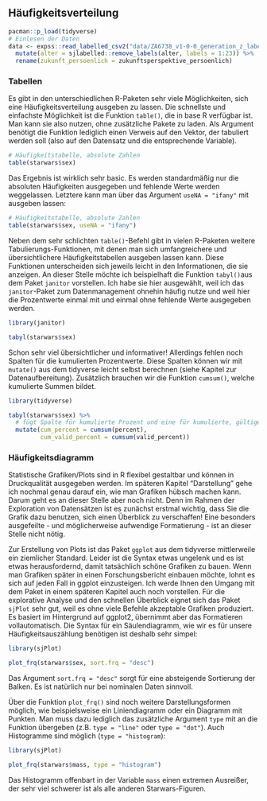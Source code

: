## Häufigkeitsverteilung
```r
pacman::p_load(tidyverse)
# Einlesen der Daten
data <- expss::read_labelled_csv2("data/ZA6738_v1-0-0_generation_z_labelled.csv") %>% 
  mutate(alter = sjlabelled::remove_labels(alter, labels = 1:23)) %>% 
  rename(zukunft_persoenlich = zukunftsperspektive_persoenlich)
```

### Tabellen
Es gibt in den unterschiedlichen R-Paketen sehr viele Möglichkeiten, sich eine Häufigkeitsverteilung ausgeben zu lassen. Die schnellste und einfachste Möglichkeit ist die Funktion `table()`, die in base R verfügbar ist. Man kann sie also nutzen, ohne zusätzliche Pakete zu laden. Als Argument benötigt die Funktion lediglich einen Verweis auf den Vektor, der tabuliert werden soll (also auf den Datensatz und die entsprechende Variable). 

```r
# Häufigkeitstabelle, absolute Zahlen
table(starwars$sex)
```

Das Ergebnis ist wirklich sehr basic. Es werden standardmäßig nur die absoluten Häufigkeiten ausgegeben und fehlende Werte werden weggelassen. Letztere kann man über das Argument `useNA = "ifany"` mit ausgeben lassen:

```r
# Häufigkeitstabelle, absolute Zahlen
table(starwars$sex, useNA = "ifany")
```

Neben dem sehr schlichten `table()`-Befehl gibt in vielen R-Paketen weitere Tabulierungs-Funktionen, mit denen man sich umfangreichere und übersichtlichere Häufigkeitstabellen ausgeben lassen kann. Diese Funktionen unterscheiden sich jeweils leicht in den Informationen, die sie anzeigen. An dieser Stelle möchte ich beispielhaft die Funktion `tabyl()`aus dem Paket `janitor` vorstellen. Ich habe sie hier ausgewählt, weil ich das `janitor`-Paket zum Datenmanagement ohnehin häufig nutze und weil hier die Prozentwerte einmal mit und einmal ohne fehlende Werte ausgegeben werden.

```r
library(janitor)

tabyl(starwars$sex)
```

Schon sehr viel übersichtlicher und informativer! Allerdings fehlen noch Spalten für die kumulierten Prozentwerte. Diese Spalten können wir mit `mutate()` aus dem tidyverse leicht selbst berechnen (siehe Kapitel zur Datenaufbereitung). Zusätzlich brauchen wir die Funktion `cumsum()`, welche kumulierte Summen bildet.

```r
library(tidyverse)

tabyl(starwars$sex) %>% 
  # fügt Spalte für kumulierte Prozent und eine für kumulierte, gültige Prozent ein
  mutate(cum_percent = cumsum(percent), 
         cum_valid_percent = cumsum(valid_percent)) 
```


### Häufigkeitsdiagramm

Statistische Grafiken/Plots sind in R flexibel gestaltbar und können in Druckqualität ausgegeben werden. Im späteren Kapitel "Darstellung" gehe ich nochmal genau darauf ein, wie man Grafiken hübsch machen kann. Darum geht es an dieser Stelle aber noch nicht. Denn im Rahmen der Exploration von Datensätzen ist es zunächst erstmal wichtig, dass Sie die Grafik dazu benutzen, sich einen Überblick zu verschaffen! Eine besonders ausgefeilte - und möglicherweise aufwendige Formatierung - ist an dieser Stelle nicht nötig.

Zur Erstellung von Plots ist das Paket `ggplot` aus dem tidyverse mittlerweile ein ziemlicher Standard. Leider ist die Syntax etwas ungelenk und es ist etwas herausfordernd, damit tatsächlich schöne Grafiken zu bauen. Wenn man Grafiken später in einen Forschungsbericht einbauen möchte, lohnt es sich auf jeden Fall in ggplot einzusteigen. Ich werde Ihnen den Umgang mit dem Paket in einem späteren Kapitel auch noch vorstellen. Für die explorative Analyse und den schnellen Überblick eignet sich das Paket `sjPlot` sehr gut, weil es ohne viele Befehle akzeptable Grafiken produziert. Es basiert im Hintergrund auf ggplot2, übernimmt aber das Formatieren vollautomatisch. Die Syntax für ein Säulendiagramm, wie wir es für unsere Häufigkeitsauszählung benötigen ist deshalb sehr simpel:

```r
library(sjPlot)

plot_frq(starwars$sex, sort.frq = "desc")
```

Das Argument `sort.frq = "desc"` sorgt für eine absteigende Sortierung der Balken. Es ist natürlich nur bei nominalen Daten sinnvoll.

Über die Funktion `plot_frq()` sind noch weitere Darstellungsformen möglich, wie beispielsweise ein Liniendiagramm oder ein Diagramm mit Punkten. Man muss dazu lediglich das zusätzliche Argument `type` mit an die Funktion übergeben (z.B. `type = "line"` oder `type = "dot"`). Auch Histogramme sind möglich (`type = "histogram`):

```r
library(sjPlot)

plot_frq(starwars$mass, type = "histogram")
```
Das Histogramm offenbart in der Variable `mass` einen extremen Ausreißer, der sehr viel schwerer ist als alle anderen Starwars-Figuren. 
